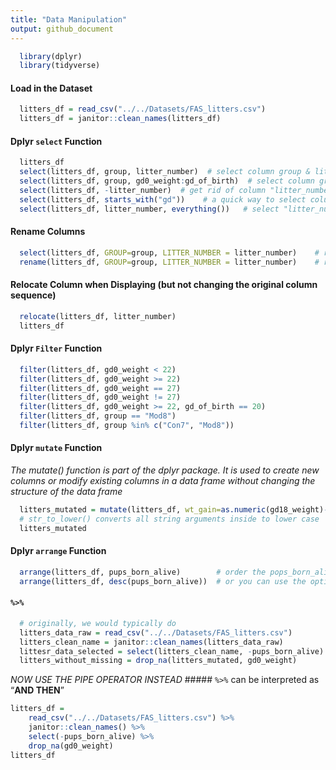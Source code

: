 ```yaml
---
title: "Data Manipulation"
output: github_document
---
```


```r
  library(dplyr)
  library(tidyverse)
```

#### **Load in the Dataset**
```r
  litters_df = read_csv("../../Datasets/FAS_litters.csv")
  litters_df = janitor::clean_names(litters_df)

```

#### **Dplyr `select` Function**

```r
  litters_df
  select(litters_df, group, litter_number)  # select column group & litter_number
  select(litters_df, group, gd0_weight:gd_of_birth)  # select column group & all groups from gd0_weight to gd_of_birth
  select(litters_df, -litter_number)  # get rid of column "litter_number" and keep everything else
  select(litters_df, starts_with("gd"))    # a quick way to select columns by matching string patterns
  select(litters_df, litter_number, everything())   # select "litter_number" column and then all else columns
```

#### **Rename Columns**

```r
  select(litters_df, GROUP=group, LITTER_NUMBER = litter_number)    # rename column group and litter_number while extracted
  rename(litters_df, GROUP=group, LITTER_NUMBER = litter_number)    # rename column group and litter_number and display all dataset
```

#### **Relocate Column when Displaying (but not changing the original column sequence)**
```r
  relocate(litters_df, litter_number)
  litters_df
```

#### **Dplyr `Filter` Function**
```r
  filter(litters_df, gd0_weight < 22)
  filter(litters_df, gd0_weight >= 22)
  filter(litters_df, gd0_weight == 27)
  filter(litters_df, gd0_weight != 27)
  filter(litters_df, gd0_weight >= 22, gd_of_birth == 20)
  filter(litters_df, group == "Mod8")
  filter(litters_df, group %in% c("Con7", "Mod8"))
```

#### **Dplyr `mutate` Function**
*The mutate() function is part of the dplyr package. It is used to create new columns or modify existing columns in a data frame without changing the structure of the data frame*
```r
  litters_mutated = mutate(litters_df, wt_gain=as.numeric(gd18_weight)-as.numeric(gd0_weight), new_col=str_to_lower(group) ) 
  # str_to_lower() converts all string arguments inside to lower case
  litters_mutated
```

#### **Dplyr `arrange` Function**

```r
  arrange(litters_df, pups_born_alive)        # order the pops_born_alive column in ascending order
  arrange(litters_df, desc(pups_born_alive))  # or you can use the optional desc() to sort in descending order
```

#### **`%>%`**
```r
  # originally, we would typically do
  litters_data_raw = read_csv("../../Datasets/FAS_litters.csv")
  litters_clean_name = janitor::clean_names(litters_data_raw)
  littesr_data_selected = select(litters_clean_name, -pups_born_alive)
  litters_without_missing = drop_na(litters_mutated, gd0_weight)
```

*NOW USE THE PIPE OPERATOR INSTEAD*
##### `%>%` can be interpreted as "**AND THEN**"
```r
litters_df = 
    read_csv("../../Datasets/FAS_litters.csv") %>%
    janitor::clean_names() %>%
    select(-pups_born_alive) %>%
    drop_na(gd0_weight)
litters_df
```

